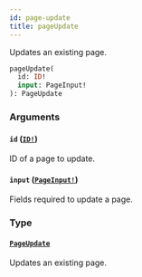 ```yaml
---
id: page-update
title: pageUpdate
---
```


Updates an existing page.

```graphql
pageUpdate(
  id: ID!
  input: PageInput!
): PageUpdate

```

### Arguments

#### `id` ([`ID!`](/developer/api-reference/scalars/id))

ID of a page to update.

#### `input` ([`PageInput!`](/developer/api-reference/inputs/page-input))

Fields required to update a page.

### Type

#### [`PageUpdate`](/developer/api-reference/objects/page-update)

Updates an existing page.

